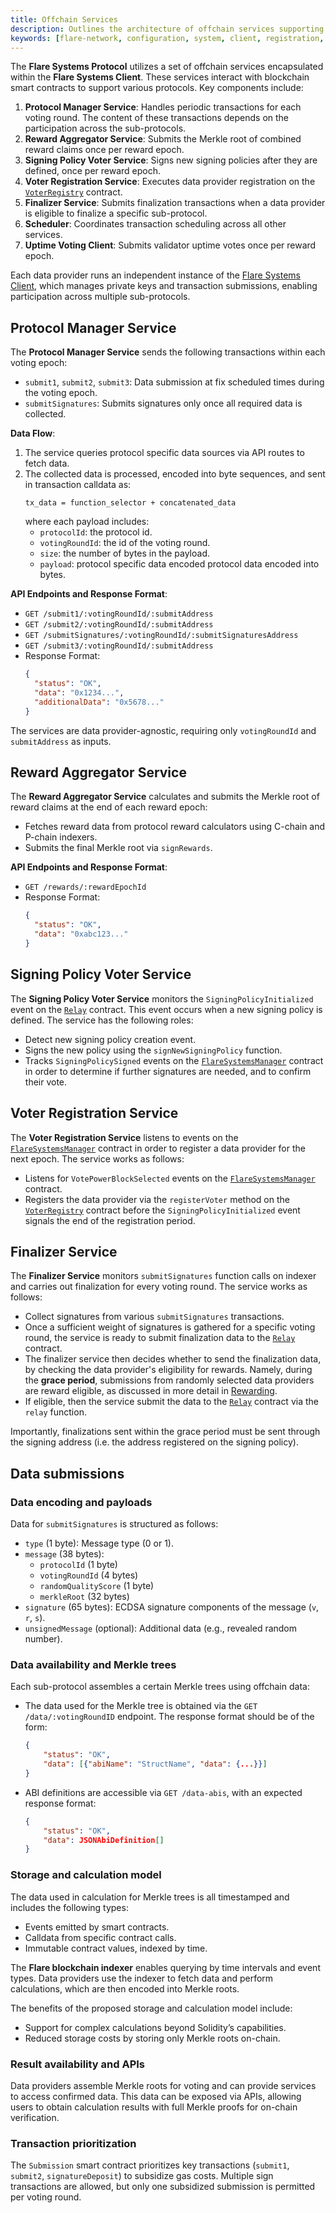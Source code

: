 ```yaml
---
title: Offchain Services
description: Outlines the architecture of offchain services supporting FSP.
keywords: [flare-network, configuration, system, client, registration, signing]
---
```


The **Flare Systems Protocol** utilizes a set of offchain services encapsulated within the **Flare Systems Client**.
These services interact with blockchain smart contracts to support various protocols.
Key components include:

1. **Protocol Manager Service**: Handles periodic transactions for each voting round.
   The content of these transactions depends on the participation across the sub-protocols.
2. **Reward Aggregator Service**: Submits the Merkle root of combined reward claims once per reward epoch.
3. **Signing Policy Voter Service**: Signs new signing policies after they are defined, once per reward epoch.
4. **Voter Registration Service**: Executes data provider registration on the [`VoterRegistry`](/network/fsp/solidity-reference/IVoterRegistry) contract.
5. **Finalizer Service**: Submits finalization transactions when a data provider is eligible to finalize a specific sub-protocol.
6. **Scheduler**: Coordinates transaction scheduling across all other services.
7. **Uptime Voting Client**: Submits validator uptime votes once per reward epoch.

Each data provider runs an independent instance of the [Flare Systems Client](https://github.com/flare-foundation/flare-system-client), which manages private keys and transaction submissions, enabling participation across multiple sub-protocols.

## Protocol Manager Service

The **Protocol Manager Service** sends the following transactions within each voting epoch:

- `submit1`, `submit2`, `submit3`: Data submission at fix scheduled times during the voting epoch.
- `submitSignatures`: Submits signatures only once all required data is collected.

**Data Flow**:

1. The service queries protocol specific data sources via API routes to fetch data.
2. The collected data is processed, encoded into byte sequences, and sent in transaction calldata as:
   ```
   tx_data = function_selector + concatenated_data
   ```
   where each payload includes:
   - `protocolId`: the protocol id.
   - `votingRoundId`: the id of the voting round.
   - `size`: the number of bytes in the payload.
   - `payload`: protocol specific data encoded protocol data encoded into bytes.

**API Endpoints and Response Format**:

- `GET /submit1/:votingRoundId/:submitAddress`
- `GET /submit2/:votingRoundId/:submitAddress`
- `GET /submitSignatures/:votingRoundId/:submitSignaturesAddress`
- `GET /submit3/:votingRoundId/:submitAddress`
- Response Format:
  ```json
  {
    "status": "OK",
    "data": "0x1234...",
    "additionalData": "0x5678..."
  }
  ```

The services are data provider-agnostic, requiring only `votingRoundId` and `submitAddress` as inputs.

## Reward Aggregator Service

The **Reward Aggregator Service** calculates and submits the Merkle root of reward claims at the end of each reward epoch:

- Fetches reward data from protocol reward calculators using C-chain and P-chain indexers.
- Submits the final Merkle root via `signRewards`.

**API Endpoints and Response Format**:

- `GET /rewards/:rewardEpochId`
- Response Format:
  ```json
  {
    "status": "OK",
    "data": "0xabc123..."
  }
  ```

## Signing Policy Voter Service

The **Signing Policy Voter Service** monitors the `SigningPolicyInitialized` event on the [`Relay`](/network/fsp/solidity-reference/IRelay) contract.
This event occurs when a new signing policy is defined.
The service has the following roles:

- Detect new signing policy creation event.
- Signs the new policy using the `signNewSigningPolicy` function.
- Tracks `SigningPolicySigned` events on the [`FlareSystemsManager`](/network/fsp/solidity-reference/IFlareSystemsManager) contract in order to determine if further signatures are needed, and to confirm their vote.

## Voter Registration Service

The **Voter Registration Service** listens to events on the [`FlareSystemsManager`](/network/fsp/solidity-reference/IFlareSystemsManager) contract in order to register a data provider for the next epoch.
The service works as follows:

- Listens for `VotePowerBlockSelected` events on the [`FlareSystemsManager`](/network/fsp/solidity-reference/IFlareSystemsManager) contract.
- Registers the data provider via the `registerVoter` method on the [`VoterRegistry`](/network/fsp/solidity-reference/IVoterRegistry) contract before the `SigningPolicyInitialized` event signals the end of the registration period.

## Finalizer Service

The **Finalizer Service** monitors `submitSignatures` function calls on indexer and carries out finalization for every voting round.
The service works as follows:

- Collect signatures from various `submitSignatures` transactions.
- Once a sufficient weight of signatures is gathered for a specific voting round, the service is ready to submit finalization data to the [`Relay`](/network/fsp/solidity-reference/IRelay) contract.
- The finalizer service then decides whether to send the finalization data, by checking the data provider's eligibility for rewards.
  Namely, during the **grace period**, submissions from randomly selected data providers are reward eligible, as discussed in more detail in [Rewarding](/network/fsp/rewarding).
- If eligible, then the service submit the data to the [`Relay`](/network/fsp/solidity-reference/IRelay) contract via the `relay` function.

Importantly, finalizations sent within the grace period must be sent through the signing address (i.e. the address registered on the signing policy).

## Data submissions

### Data encoding and payloads

Data for `submitSignatures` is structured as follows:

- `type` (1 byte): Message type (0 or 1).
- `message` (38 bytes):
  - `protocolId` (1 byte)
  - `votingRoundId` (4 bytes)
  - `randomQualityScore` (1 byte)
  - `merkleRoot` (32 bytes)
- `signature` (65 bytes): ECDSA signature components of the message (`v`, `r`, `s`).
- `unsignedMessage` (optional): Additional data (e.g., revealed random number).

### Data availability and Merkle trees

Each sub-protocol assembles a certain Merkle trees using offchain data:

- The data used for the Merkle tree is obtained via the `GET /data/:votingRoundID` endpoint.
  The response format should be of the form:
  ```json
  {
      "status": "OK",
      "data": [{"abiName": "StructName", "data": {...}}]
  }
  ```
- ABI definitions are accessible via `GET /data-abis`, with an expected response format:
  ```json
  {
      "status": "OK",
      "data": JSONAbiDefinition[]
  }
  ```

### Storage and calculation model

The data used in calculation for Merkle trees is all timestamped and includes the following types:

- Events emitted by smart contracts.
- Calldata from specific contract calls.
- Immutable contract values, indexed by time.

The **Flare blockchain indexer** enables querying by time intervals and event types.
Data providers use the indexer to fetch data and perform calculations, which are then encoded into Merkle roots.

The benefits of the proposed storage and calculation model include:

- Support for complex calculations beyond Solidity’s capabilities.
- Reduced storage costs by storing only Merkle roots on-chain.

### Result availability and APIs

Data providers assemble Merkle roots for voting and can provide services to access confirmed data.
This data can be exposed via APIs, allowing users to obtain calculation results with full Merkle proofs for on-chain verification.

### Transaction prioritization

The `Submission` smart contract prioritizes key transactions (`submit1`, `submit2`, `signatureDeposit`) to subsidize gas costs.
Multiple sign transactions are allowed, but only one subsidized submission is permitted per voting round.
